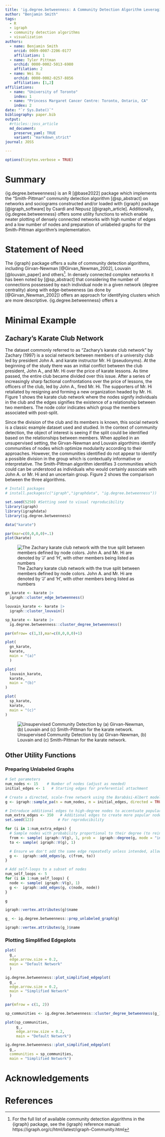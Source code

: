 ```yaml
---
title: 'ig.degree.betweenness: A Community Detection Algorithm Leveraging Degree Centrality'
author: "Benjamin Smith"
tags:
  - R
  - igraph
  - community detection algorithms
  - visualization
authors:
  - name: Benjamin Smith
    orcid: 0009-0007-2206-0177
    affiliation: 1
  - name: Tyler Pittman
    orchid: 0000-0002-5013-6980
    affilation: 2
  - name: Wei Xu
    orchid: 0000-0002-0257-8856
    affiliation: [1,2]
affiliations:
  - name: "University of Toronto"
    index: 1
  - name: "Princess Margaret Cancer Centre: Toronto, Ontario, CA"
    index: 2
date: "`r Sys.Date()`"
bibliography: paper.bib
output:
  #rticles::joss_article
  md_document:
    preserve_yaml: TRUE
    variant: "markdown_strict"
journal: JOSS

---
```


```r
options(tinytex.verbose = TRUE)
```

# Summary

{ig.degree.betweenness} is an R [@base2022] package which implements the "Smith-Pittman" community detection algorithm [@sp_abstract] on networks and sociograms constructed and/or loaded with {igraph} package [@igraph_software] by Csardi and Nepusz [@igraph_article]. Additionally, {ig.degree.betweenness} offers some utility functions to which enable neater plotting of densely connected networks with high number of edges and a low number of nodes and preparation of unlabeled graphs for the Smith-Pittman algorithm's implementation.

# Statement of Need

The {igraph} package offers a suite of community detection algorithms, including Girvan-Newman [@Girvan_Newman_2002], Louvain [@louvain_paper] and others^[For the full list of available community detection algorithms in the {igraph} package, see the {igraph} reference manual: https://igraph.org/c/html/latest/igraph-Community.html]. In densely connected complex networks it has been noted by [@sp_abstract] that considering the number of connections possessed by each individual node in a given network (degree centrality) along with edge-betweeness (as done by [@Girvan_Newman_2002]) offers an approach for identifying clusters which are more descriptive. {ig.degree.betweenness} offers a 

# Minimal Example

## Zachary's Karate Club Network

The dataset commonly referred to as "Zachary's karate club network" by Zachary (1997) is a social network between members of a university club led by president John A. and karate instructor Mr. Hi (pseudonyms). At the beginning of the study there was an initial conflict between the club president, John A., and Mr. Hi over the price of karate lessons. As time passed, the entire club became divided over this issue. After a series of increasingly sharp factional confrontations over the price of lessons, the officers of the club, led by John A., fired Mr. Hi. The supporters of Mr. Hi retaliated by resigning and forming a new organization headed by Mr. Hi. Figure 1 shows the karate club network where the nodes signify individuals in the club and the edges signifies the existence of a relationship between two members. The node color indicates which group the members associated with post-split. 

Since the division of the club and its members is known, this social network is a classic example dataset used and studied. In the context of community detection, the object of interest is seeing if the split could be identified based on the relationships between members. When applied in an unsupervised setting, the Girvan-Newman and Louvain algorthims identify communities of nodes which optimize modularity according to their approaches. However, the communities identified do not appear to identify a possible division in the group which is contextually informative or interpretative. The Smith-Pittman algorithm identifies 3 communities which could can be understood as individuals who would certainly associate with John A. or Mr. Hi and an uncertain group. Figure 2 shows the comparison between the three algorithms. 

```r
# Install packages
# install.packages(c("igraph","igraphdata", "ig.degree.betweenness"))

set.seed(5250) #Setting seed to visual reproducibility
library(igraph)
library(igraphdata)
library(ig.degree.betweenness)

data("karate")

par(mar=c(0,0,0,0)+.1)
plot(karate)
```

![The Zachary karate club network with the true split between members defined by node colors. John A. and Mr. Hi are denoted by 'J' and 'H', with other members being listed as numbers](./images/karate_network.png)



```r
gn_karate <- karate |>
  igraph::cluster_edge_betweenness()

louvain_karate <- karate |>
  igraph::cluster_louvain()

sp_karate <- karate |>
  ig.degree.betweenness::cluster_degree_betweenness()

par(mfrow= c(1,3),mar=c(0,0,0,0)+1)

plot(
  gn_karate,
  karate,
  main = "(a)"
  )

plot(
  louvain_karate,
  karate,
  main = "(b)"
)

plot(
  sp_karate,
  karate,
  main = "(c)"
)
```

![Unsupervised Community Detection by (a) Girvan-Newman, (b) Louvain and (c) Smith-Pittman for the karate network.](./images/algorithm_comparison_karate.png)

## Other Utility Functions


### Preparing Unlabeled Graphs

```r

# Set parameters
num_nodes <- 15    # Number of nodes (adjust as needed)
initial_edges <- 1   # Starting edges for preferential attachment

# Create a directed, scale-free network using the Barabási-Albert model
g <- igraph::sample_pa(n = num_nodes, m = initial_edges, directed = TRUE)

# Introduce additional edges to high-degree nodes to accentuate popularity differences
num_extra_edges <- 350   # Additional edges to create more popular nodes
set.seed(123)           # For reproducibility

for (i in 1:num_extra_edges) {
  # Sample nodes with probability proportional to their degree (to reinforce popularity)
  from <- sample( igraph::V(g), 1, prob =  igraph::degree(g, mode = "in") + 1)  # +1 to avoid zero probabilities
  to <- sample( igraph::V(g), 1)

  # Ensure we don't add the same edge repeatedly unless intended, allowing self-loops
  g <-  igraph::add_edges(g, c(from, to))
}

# Add self-loops to a subset of nodes
num_self_loops <- 5
for (i in 1:num_self_loops) {
  node <- sample( igraph::V(g), 1)
  g <-  igraph::add_edges(g, c(node, node))
}

g
```

```r
igraph::vertex.attributes(g)$name
```


```r
g_ <- ig.degree.betweenness::prep_unlabeled_graph(g)

igraph::vertex.attributes(g_)$name
```


### Plotting Simplified Edgeplots


```r
plot(
  g_,
  edge.arrow.size = 0.2,
  main = "Default Network"
  )
```


```r

ig.degree.betweenness::plot_simplified_edgeplot(
  g_,
  edge.arrow.size = 0.2,
  main = "Simplified Network"
  )
```

```r
par(mfrow = c(1, 2))

sp_communities <- ig.degree.betweenness::cluster_degree_betweenness(g_)

plot(sp_communities,
     g_,
     edge.arrow.size = 0.2,
     main = "Default Network")

ig.degree.betweenness::plot_simplified_edgeplot(
  g_, 
  communities = sp_communities, 
  main = "Simplified Network")
```

# Acknowledgements


# References
